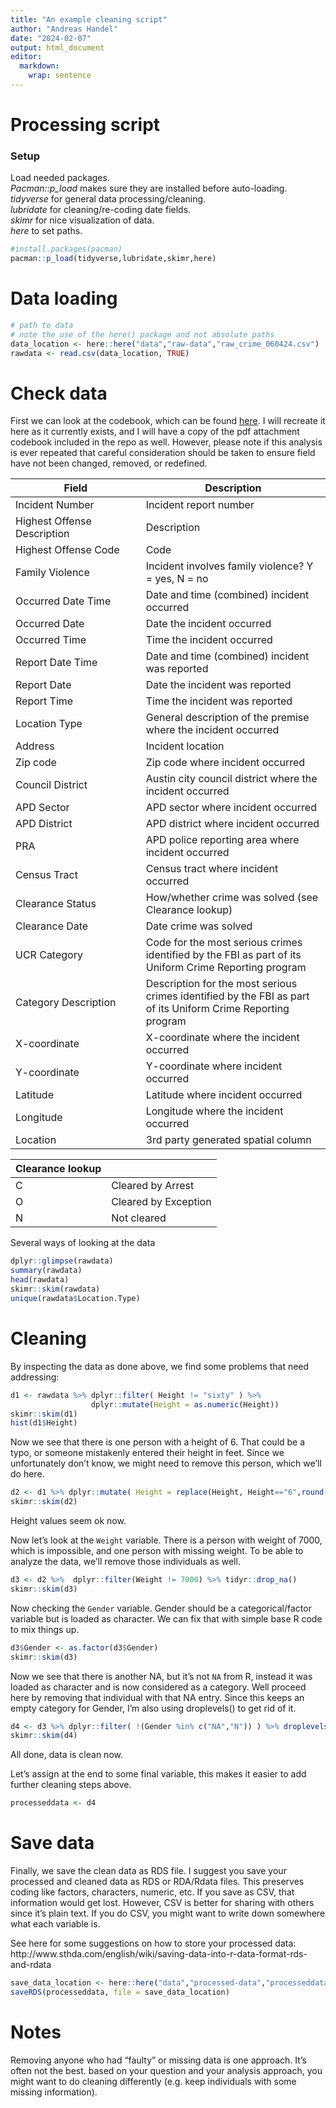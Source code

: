 ```yaml
---
title: "An example cleaning script"
author: "Andreas Handel"
date: "2024-02-07"
output: html_document
editor: 
  markdown: 
    wrap: sentence
---
```


# Processing script

### Setup

Load needed packages.\
*Pacman::p_load* makes sure they are installed before auto-loading.\
*tidyverse* for general data processing/cleaning.\
*lubridate* for cleaning/re-coding date fields.\
*skimr* for nice visualization of data.\
*here* to set paths.

```r
#install.packages(pacman)
pacman::p_load(tidyverse,lubridate,skimr,here)
```

# Data loading

```r
# path to data
# note the use of the here() package and not absolute paths
data_location <- here::here("data","raw-data","raw_crime_060424.csv")
rawdata <- read.csv(data_location, TRUE)
```

# Check data

First we can look at the codebook, which can be found [here](https://data.austintexas.gov/Public-Safety/Crime-Reports/fdj4-gpfu/about_data).
I will recreate it here as it currently exists, and I will have a copy of the pdf attachment codebook included in the repo as well.
However, please note if this analysis is ever repeated that careful consideration should be taken to ensure field have not been changed, removed, or redefined.

| Field                       | Description                                                                                                  |
|------------------------------|------------------------------------------|
| Incident Number             | Incident report number                                                                                       |
| Highest Offense Description | Description                                                                                                  |
| Highest Offense Code        | Code                                                                                                         |
| Family Violence             | Incident involves family violence? Y = yes, N = no                                                           |
| Occurred Date Time          | Date and time (combined) incident occurred                                                                   |
| Occurred Date               | Date the incident occurred                                                                                   |
| Occurred Time               | Time the incident occurred                                                                                   |
| Report Date Time            | Date and time (combined) incident was reported                                                               |
| Report Date                 | Date the incident was reported                                                                               |
| Report Time                 | Time the incident was reported                                                                               |
| Location Type               | General description of the premise where the incident occurred                                               |
| Address                     | Incident location                                                                                            |
| Zip code                    | Zip code where incident occurred                                                                             |
| Council District            | Austin city council district where the incident occurred                                                     |
| APD Sector                  | APD sector where incident occurred                                                                           |
| APD District                | APD district where incident occurred                                                                         |
| PRA                         | APD police reporting area where incident occurred                                                            |
| Census Tract                | Census tract where incident occurred                                                                         |
| Clearance Status            | How/whether crime was solved (see Clearance lookup)                                                          |
| Clearance Date              | Date crime was solved                                                                                        |
| UCR Category                | Code for the most serious crimes identified by the FBI as part of its Uniform Crime Reporting program        |
| Category Description        | Description for the most serious crimes identified by the FBI as part of its Uniform Crime Reporting program |
| X-coordinate                | X-coordinate where the incident occurred                                                                     |
| Y-coordinate                | Y-coordinate where incident occurred                                                                         |
| Latitude                    | Latitude where incident occurred                                                                             |
| Longitude                   | Longitude where the incident occurred                                                                        |
| Location                    | 3rd party generated spatial column                                                                           |

| Clearance lookup |                      |
|------------------|----------------------|
| C                | Cleared by Arrest    |
| O                | Cleared by Exception |
| N                | Not cleared          |

Several ways of looking at the data

```r
dplyr::glimpse(rawdata)
summary(rawdata)
head(rawdata)
skimr::skim(rawdata)
unique(rawdata$Location.Type)
```

# Cleaning

By inspecting the data as done above, we find some problems that need addressing:


```r
d1 <- rawdata %>% dplyr::filter( Height != "sixty" ) %>% 
                  dplyr::mutate(Height = as.numeric(Height))
skimr::skim(d1)
hist(d1$Height)
```

Now we see that there is one person with a height of 6.
That could be a typo, or someone mistakenly entered their height in feet.
Since we unfortunately don't know, we might need to remove this person, which we'll do here.

```r
d2 <- d1 %>% dplyr::mutate( Height = replace(Height, Height=="6",round(6*30.48,0)) )
skimr::skim(d2)
```

Height values seem ok now.

Now let's look at the `Weight` variable.
There is a person with weight of 7000, which is impossible, and one person with missing weight.
To be able to analyze the data, we'll remove those individuals as well.

```r
d3 <- d2 %>%  dplyr::filter(Weight != 7000) %>% tidyr::drop_na()
skimr::skim(d3)
```

Now checking the `Gender` variable.
Gender should be a categorical/factor variable but is loaded as character.
We can fix that with simple base R code to mix things up.

```r
d3$Gender <- as.factor(d3$Gender)  
skimr::skim(d3)
```

Now we see that there is another NA, but it's not `NA` from R, instead it was loaded as character and is now considered as a category.
Well proceed here by removing that individual with that NA entry.
Since this keeps an empty category for Gender, I'm also using droplevels() to get rid of it.

```r
d4 <- d3 %>% dplyr::filter( !(Gender %in% c("NA","N")) ) %>% droplevels()
skimr::skim(d4)
```

All done, data is clean now.

Let's assign at the end to some final variable, this makes it easier to add further cleaning steps above.

```r
processeddata <- d4
```

# Save data

Finally, we save the clean data as RDS file.
I suggest you save your processed and cleaned data as RDS or RDA/Rdata files.
This preserves coding like factors, characters, numeric, etc.
If you save as CSV, that information would get lost.
However, CSV is better for sharing with others since it's plain text.
If you do CSV, you might want to write down somewhere what each variable is.

See here for some suggestions on how to store your processed data: http://www.sthda.com/english/wiki/saving-data-into-r-data-format-rds-and-rdata

```r
save_data_location <- here::here("data","processed-data","processeddata.rds")
saveRDS(processeddata, file = save_data_location)
```

# Notes

Removing anyone who had "faulty" or missing data is one approach.
It's often not the best.
based on your question and your analysis approach, you might want to do cleaning differently (e.g. keep individuals with some missing information).
